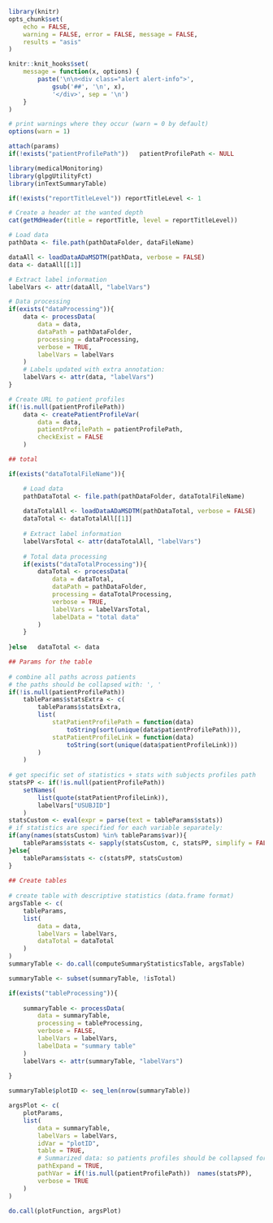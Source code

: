 <!--- 
This report create a visualization of a summary table.

Input parameters:
 
* Report-specific
- reportTitle: string with report title
- reportTitleLevel: integer with level of the report title, 1 for chapter, 2 for section, ...
- dataFileName: string with name of the file of interest
- dataProcessing (optional): list with parameters for data processing, see ? medicalMonitoring::processData
- dataTotalFileName (optional): string with name of the file containing the data total
- dataTotalProcessing (optional): list with parameters for data processing of the total dataset, see ? medicalMonitoring::processData
- tableParams: list with parameters to create the table, passed to the ? inTextSummaryTable::computeSummaryStatisticsTable
- tableProcessing (optional): list with parameters for data processing of the summary table after its creation, see ? medicalMonitoring::processData
- typePlot: string with name of a plotting function of interest, available in the medicalMonitoring package
- plotParams: list with plotting parameters passed to the 'typePlot' function
(excepted: 'data', 'labelVars', 'table', 'pathVar' and 'verbose')

* General:
- pathDataFolder: string with path to the data folder
- patientProfilePath: string with relative path where patient profiles are stored

-->
```r

library(knitr)
opts_chunk$set(
	echo = FALSE, 
	warning = FALSE, error = FALSE, message = FALSE, 
	results = "asis"
)

knitr::knit_hooks$set(
	message = function(x, options) {
		paste('\n\n<div class="alert alert-info">',
			gsub('##', '\n', x),
			'</div>', sep = '\n')
	}
)

# print warnings where they occur (warn = 0 by default)
options(warn = 1)

```

```r
attach(params)
if(!exists("patientProfilePath"))	patientProfilePath <- NULL
```

```r

library(medicalMonitoring)
library(glpgUtilityFct)
library(inTextSummaryTable)

```

```r

if(!exists("reportTitleLevel"))	reportTitleLevel <- 1

# Create a header at the wanted depth
cat(getMdHeader(title = reportTitle, level = reportTitleLevel))

```

```r

# Load data
pathData <- file.path(pathDataFolder, dataFileName)

dataAll <- loadDataADaMSDTM(pathData, verbose = FALSE)
data <- dataAll[[1]]

# Extract label information
labelVars <- attr(dataAll, "labelVars")

# Data processing 
if(exists("dataProcessing")){
	data <- processData(
		data = data, 
		dataPath = pathDataFolder,
		processing = dataProcessing,
		verbose = TRUE,
		labelVars = labelVars
	)
	# Labels updated with extra annotation:
	labelVars <- attr(data, "labelVars")
}

# Create URL to patient profiles
if(!is.null(patientProfilePath))
	data <- createPatientProfileVar(
		data = data, 
		patientProfilePath = patientProfilePath,
		checkExist = FALSE
	)

## total

if(exists("dataTotalFileName")){

	# Load data
	pathDataTotal <- file.path(pathDataFolder, dataTotalFileName)
	
	dataTotalAll <- loadDataADaMSDTM(pathDataTotal, verbose = FALSE)
	dataTotal <- dataTotalAll[[1]]
	
	# Extract label information
	labelVarsTotal <- attr(dataTotalAll, "labelVars")
	
	# Total data processing
	if(exists("dataTotalProcessing")){
		dataTotal <- processData(
			data = dataTotal, 
			dataPath = pathDataFolder, 
			processing = dataTotalProcessing,
			verbose = TRUE,
			labelVars = labelVarsTotal,
			labelData = "total data"
		)
	}
	
}else	dataTotal <- data

```

```r

## Params for the table
			
# combine all paths across patients
# the paths should be collapsed with: ', '
if(!is.null(patientProfilePath))
	tableParams$statsExtra <- c(
		tableParams$statsExtra,
		list(
			statPatientProfilePath = function(data) 
				toString(sort(unique(data$patientProfilePath))),
			statPatientProfileLink = function(data)
				toString(sort(unique(data$patientProfileLink)))
		)
	)
			
# get specific set of statistics + stats with subjects profiles path
statsPP <- if(!is.null(patientProfilePath))
	setNames(
		list(quote(statPatientProfileLink)), 
		labelVars["USUBJID"]
	)
statsCustom <- eval(expr = parse(text = tableParams$stats))
# if statistics are specified for each variable separately:
if(any(names(statsCustom) %in% tableParams$var)){
	tableParams$stats <- sapply(statsCustom, c, statsPP, simplify = FALSE)
}else{
	tableParams$stats <- c(statsPP, statsCustom)
}
			
## Create tables
			
# create table with descriptive statistics (data.frame format)
argsTable <- c(
	tableParams,
	list(
		data = data, 
		labelVars = labelVars,
		dataTotal = dataTotal
	)
)
summaryTable <- do.call(computeSummaryStatisticsTable, argsTable)

summaryTable <- subset(summaryTable, !isTotal)

if(exists("tableProcessing")){
	
	summaryTable <- processData(
		data = summaryTable, 
		processing = tableProcessing,
		verbose = FALSE,
		labelVars = labelVars,
		labelData = "summary table"
	)
	labelVars <- attr(summaryTable, "labelVars")
	
}

summaryTable$plotID <- seq_len(nrow(summaryTable))

```


```r

argsPlot <- c(
	plotParams, 
	list(
		data = summaryTable, 
		labelVars = labelVars, 
		idVar = "plotID",
		table = TRUE,
		# Summarized data: so patients profiles should be collapsed for each row of the table
		pathExpand = TRUE,
		pathVar = if(!is.null(patientProfilePath))	names(statsPP),
		verbose = TRUE
	)
)

do.call(plotFunction, argsPlot)
	
```
